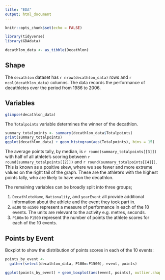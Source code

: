 ```yaml
---
title: "EDA"
output: html_document
---
```


```r
knitr::opts_chunk$set(echo = FALSE)

library(tidyverse)
library(GDAdata)

decathlon_data <- as_tibble(Decathlon)
```

## Shape

The `decathlon` dataset has `r nrow(decathlon_data)` rows and `r ncol(decathlon_data)` columns. The data records the performance of decathletes over the period from 1986 to 2006. 

## Variables

```r
glimpse(decathlon_data)
```

The `Totalpoints` variable determines the winner of the decathlon.

```r
summary_totalpoints <- summary(decathlon_data$Totalpoints)
print(summary_totalpoints)
ggplot(decathlon_data) + geom_histogram(aes(Totalpoints), bins = 15)
```

The average points tally, by median, is `r round(summary_totalpoints[[3]])` with half of all athlete's scoring between `r round(summary_totalpoints[[2]])` and `r round(summary_totalpoints[[4]])`. This is known as a positive skew, where we see fewer and more extreme values on the right tail of the graph. These are the athlete's with the highest points tally, who are likely to have won the decathlon.

The remaining variables can be broadly split into three groups;

1. `DecathleteName`, `Nationality`, and `yearEvent` all provide additional information about the athlete and the event they took part in.
2. `m100` to `m1500` represent a measure of performance in each of the 10 events. The units are relevant to the activity e.g. metres, seconds.
3. `P100m` to `P1500` represent the number of points the athlete scores for each of the 10 events.

## Points by Event

Boxplot to show the distribution of points scores in each of the 10 events:

```r
points_by_event <- 
  gather(select(decathlon_data, P100m:P1500), event, points)

ggplot(points_by_event) + geom_boxplot(aes(event, points), outlier.shape = NA)
```

